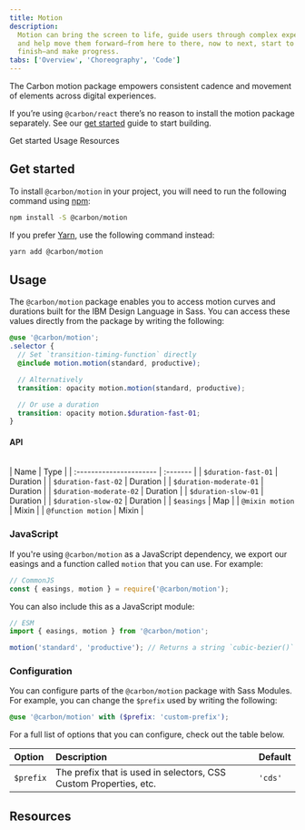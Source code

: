 ```yaml
---
title: Motion
description:
  Motion can bring the screen to life, guide users through complex experiences,
  and help move them forward—from here to there, now to next, start to
  finish—and make progress.
tabs: ['Overview', 'Choreography', 'Code']
---
```


<PageDescription>

The Carbon motion package empowers consistent cadence and movement of elements
across digital experiences.

</PageDescription>

<InlineNotification>

If you’re using `@carbon/react` there’s no reason to install the motion package
separately. See our [get started](/get-started/develop/react) guide to start
building.

</InlineNotification>

<AnchorLinks>

<AnchorLink>Get started</AnchorLink>
<AnchorLink>Usage</AnchorLink>
<AnchorLink>Resources</AnchorLink>

</AnchorLinks>

## Get started

To install `@carbon/motion` in your project, you will need to run the following
command using [npm](https://www.npmjs.com/):

```bash
npm install -S @carbon/motion
```

If you prefer [Yarn](https://yarnpkg.com/en/), use the following command
instead:

```bash
yarn add @carbon/motion
```

## Usage

The `@carbon/motion` package enables you to access motion curves and durations
built for the IBM Design Language in Sass. You can access these values directly
from the package by writing the following:

```scss
@use '@carbon/motion';
.selector {
  // Set `transition-timing-function` directly
  @include motion.motion(standard, productive);

  // Alternatively
  transition: opacity motion.motion(standard, productive);

  // Or use a duration
  transition: opacity motion.$duration-fast-01;
}
```

#### API

<br />| Name | Type | | :---------------------- | :------- | |
`$duration-fast-01` | Duration | | `$duration-fast-02` | Duration | |
`$duration-moderate-01` | Duration | | `$duration-moderate-02` | Duration | |
`$duration-slow-01` | Duration | | `$duration-slow-02` | Duration | | `$easings`
| Map | | `@mixin motion` | Mixin | | `@function motion` | Mixin |

### JavaScript

If you're using `@carbon/motion` as a JavaScript dependency, we export our
easings and a function called `motion` that you can use. For example:

```js
// CommonJS
const { easings, motion } = require('@carbon/motion');
```

You can also include this as a JavaScript module:

```js
// ESM
import { easings, motion } from '@carbon/motion';

motion('standard', 'productive'); // Returns a string `cubic-bezier()` function
```

### Configuration

You can configure parts of the `@carbon/motion` package with Sass Modules. For
example, you can change the `$prefix` used by writing the following:

```scss
@use '@carbon/motion' with ($prefix: 'custom-prefix');
```

For a full list of options that you can configure, check out the table below.

| Option    | Description                                                       | Default |
| :-------- | :---------------------------------------------------------------- | :------ |
| `$prefix` | The prefix that is used in selectors, CSS Custom Properties, etc. | `'cds'` |

## Resources

<Row className="resource-card-group">
  <Column colMd={4} colLg={4} noGutterSm>
    <ResourceCard
      subTitle="IBM motion generator"
      href="https://ibm.github.io/motion/"
    >

<MdxIcon name="bee" />

  </ResourceCard>
  </Column>
</Row>
